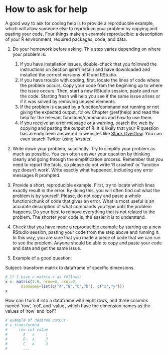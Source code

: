 # How to ask for help {#howtoask}

A good way to ask for coding help is to provide a reproducible example, which will allow someone else to reproduce your problem by copying and pasting your code. Four things make an example reproducible: a description of your R environment, required packages, code, and data. 

1. Do your homework before asking. This step varies depending on where your problem is: 
    1. If you have installation issues, double-check that you followed the instructions on Section \@ref(install) and have downloaded and installed the correct versions of R and RStudio. 
    1. If you have trouble with coding, first, locate the lines of code where the problem occurs. Copy your code from the beginning up to where the issue occurs. Then, start a new RStudio session, paste and run the code. Starting fresh will help you see if the same issue arises or if it was solved by removing unused elements. 
    1. If the problem is caused by a function/command not running or not giving the expected output, follow Chapter \@ref(help) and read the help for the relevant functions/commands and how to use them. 
    1. If you receive an error message or a warning, search the web by copying and pasting the output of R. It is likely that your R question has already been answered in websites like [Stack Overflow](https://stackoverflow.com/). You can even search Twitter using '#rstats'.
  <br/>
  
1. Write down your problem, succinctly. Try to simplify your problem as much as possible. You can often answer your question by thinking clearly and going through the simplification process. Remember that you need to report the facts, so please do not write 'R crashed' or 'function xyz doesn't work'. Write exactly what happened, including any error messages R prompted.

1. Provide a short, reproducible example. First, try to locate which lines exactly result in the error. By doing this, you will often find out what the problem is by yourself. Please, do not copy and paste a whole function/chunk of code that gives an error. What is most useful is an accurate description of what commands you type until the problem happens. Do your best to remove everything that is not related to the problem. The shorter your code is, the easier it is to understand.

1. Check that you have made a reproducible example by starting up a new RStudio session, pasting your code from the step above and running it. In this way, you are sure that you made a piece of code that we can run to see the problem. Anyone should be able to copy and paste your code and data and get the same issue.

1. Example of a good question:

Subject: transform matrix to dataframe of specific dimensions.

```r
# If I have a matrix x as follows:
x <- matrix(1:8, nrow=4, ncol=2,
       dimnames=list(c("A","B","C","D"), c("x","y")))
x
```
How can I turn it into a dataframe with eight rows, and three
  columns named 'row', 'col', and 'value', which have the
  dimension names as the values of 'row' and 'col'? 
```r
# example of desired output
# x_transformed
#     row col value 
#       A   x     1
#       B   x     2
#       C   x     3
#       ...
```
